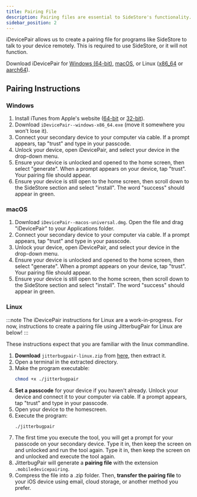 ```yaml
---
title: Pairing File
description: Pairing files are essential to SideStore's functionality.
sidebar_position: 2
---
```


iDevicePair allows us to create a pairing file for programs like SideStore to talk to your device remotely. This is required to use SideStore, or it will not function.

Download iDevicePair for [Windows (64-bit)](https://github.com/jkcoxson/idevice_pair/releases/latest/download/iDevicePair--windows-x86_64.exe), [macOS](https://github.com/jkcoxson/idevice_pair/releases/latest/download/iDevicePair--macos-universal.dmg), or Linux ([x86_64](https://github.com/jkcoxson/idevice_pair/releases/latest/download/iDevicePair--linux-x86_64.AppImage) or [aarch64](https://github.com/jkcoxson/idevice_pair/releases/latest/download/iDevicePair--linux-aarch64.AppImage)).

## Pairing Instructions

### Windows

1. Install iTunes from Apple's website ([64-bit](https://apple.com/itunes/download/win64) or [32-bit](https://apple.com/itunes/download/win32)).
2. Download `iDevicePair--windows-x86_64.exe` (move it somewhere you won't lose it).
3. Connect your secondary device to your computer via cable. If a prompt appears, tap "trust" and type in your passcode.
4. Unlock your device, open iDevicePair, and select your device in the drop-down menu.
5. Ensure your device is unlocked and opened to the home screen, then select "generate". When a prompt appears on your device, tap "trust". Your pairing file should appear.
6. Ensure your device is still open to the home screen, then scroll down to the SideStore section and select "install". The word "success" should appear in green.

### macOS

1. Download `iDevicePair--macos-universal.dmg`. Open the file and drag "iDevicePair" to your Applications folder.
3. Connect your secondary device to your computer via cable. If a prompt appears, tap "trust" and type in your passcode.
4. Unlock your device, open iDevicePair, and select your device in the drop-down menu.
5. Ensure your device is unlocked and opened to the home screen, then select "generate". When a prompt appears on your device, tap "trust". Your pairing file should appear.
6. Ensure your device is still open to the home screen, then scroll down to the SideStore section and select "install". The word "success" should appear in green.

### Linux

:::note
The iDevicePair instructions for Linux are a work-in-progress. For now, instructions to create a pairing file using JitterbugPair for Linux are below!
:::

These instructions expect that you are familiar with the linux commandline.

1. **Download** `jitterbugpair-linux.zip` from [here](https://github.com/osy/Jitterbug/releases/download/v1.3.1/jitterbugpair-linux.zip), then extract it.
2. Open a terminal in the extracted directory.
3. Make the program executable:
   ```bash
   chmod +x ./jitterbugpair
   ```
4. **Set a passcode** for your device if you haven't already. Unlock your device and connect it to your computer via cable. If a prompt appears, tap "trust" and type in your passcode.
5. Open your device to the homescreen.
6. Execute the program:
   ```bash
   ./jitterbugpair
   ```
7. The first time you execute the tool, you will get a prompt for your passcode on your secondary device. Type it in, then keep the screen on and unlocked and run the tool again. Type it in, then keep the screen on and unlocked and execute the tool again.
8. JitterbugPair will generate a **pairing file** with the extension `.mobiledevicepairing`.
9. Compress the file into a .zip folder. Then, **transfer the pairing file** to your iOS device using email, cloud storage, or another method you prefer.

